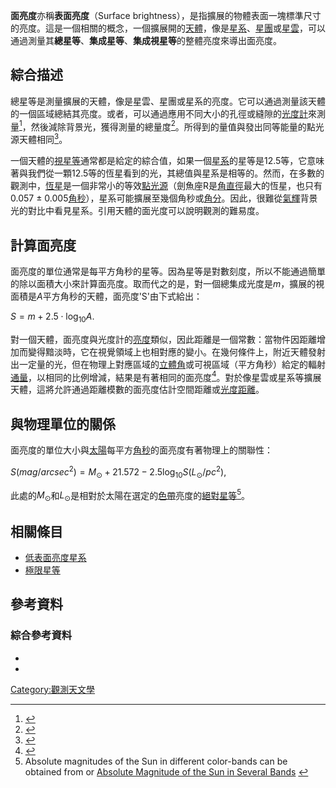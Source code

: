 '''面亮度'''亦稱'''表面亮度'''（Surface brightness），是指擴展的物體表面一塊標準尺寸的亮度。這是一個相關的概念，一個擴展開的[[天體|天體]]，像是[[星系|星系]]、[[星團|星團]]或[[星雲|星雲]]，可以通過測量其'''總星等'''、'''集成星等'''、'''集成視星等'''的整體亮度來導出面亮度。

== 綜合描述 ==
總星等是測量擴展的天體，像是星雲、星團或星系的亮度。它可以通過測量該天體的一個區域總結其亮度。或者，可以通過應用不同大小的孔徑或縫隙的[[光度計|光度計]]來測量<ref name=daintith_gould2005>{{cite book
 | author=Daintith, John; Gould, William | year=2006
 | title=The Facts on File dictionary of astronomy
 | page=489 | series=Facts on File science library
 | edition=5th | publisher=Infobase Publishing
 | isbn=0-8160-5998-5 }}</ref>，然後減除背景光，獲得測量的總量度<ref name=sa12_164>{{cite journal
 | last=Palei | first=A. B.
 | title=Integrating Photometers
 | journal=Soviet Astronomy | volume=12 | page=164
 |date=August 1968
 | bibcode=1968SvA....12..164P
 | ref=harv
}}</ref>。所得到的量值與發出同等能量的點光源天體相同<ref name=sherrod_koed2003>{{cite book
 | author=Sherrod, P. Clay; Koed, Thomas L. | year=2003
 | title=A Complete Manual of Amateur Astronomy: Tools and Techniques for Astronomical Observations
 | page=266 | series=Astronomy Series
 | publisher=Courier Dover Publications
 | isbn=0-486-42820-6 }}</ref>。

一個天體的[[視星等|視星等]]通常都是給定的綜合值，如果一個[[星系|星系]]的星等是12.5等，它意味著與我們從一顆12.5等的恆星看到的光，其總值與星系是相等的。然而，在多數的觀測中，[[恆星|恆星]]是一個非常小的等效[[點源|點光源]]（劍魚座R是[[角直徑|角直徑]]最大的恆星，也只有0.057 ± 0.005[[角秒|角秒]]），星系可能擴展至幾個角秒或[[角分|角分]]。因此，很難從[[氣輝|氣輝]]背景光的對比中看見星系。引用天體的面光度可以說明觀測的難易度。

== 計算面亮度 ==
面亮度的單位通常是每平方角秒的星等。因為星等是對數刻度，所以不能通過簡單的除以面積大小來計算面亮度。取而代之的是，對一個總集成光度是''m''，擴展的視面積是''A''平方角秒的天體，面亮度'S'由下式給出： 

<math>S = m + 2.5 \cdot \log_{10} A.</math>

對一個天體，面亮度與光度計的[[亮度|亮度]]類似，因此距離是一個常數：當物件因距離增加而變得黯淡時，它在視覺領域上也相對應的變小。在幾何條件上，附近天體發射出一定量的光，但在物理上對應區域的[[立體角|立體角]]或可視區域（平方角秒）給定的輻射[[通量|通量]]，以相同的比例增減，結果是有著相同的面亮度<ref>{{harvtxt|Sparke|Gallagher|2000|loc=§ 5.1.2}}</ref>。對於像星雲或星系等擴展天體，這將允許通過距離模數的面亮度估計空間距離或[[光度距離|光度距離]]。

== 與物理單位的關係 ==
面亮度的單位大小與[[太陽|太陽]]每平方[[角秒|角秒]]的面亮度有著物理上的關聯性：
 
<math>S(mag/arcsec^2)=M_{\odot}+21.572-2.5\log_{10} S (L_{\odot}/pc^2),</math>

此處的<math>M_{\odot}</math>和<math> L_{\odot} </math>是相對於太陽在選定的[[光度計|色帶]]亮度的[[絕對星等|絕對星等]]<ref>Absolute magnitudes of the Sun in different color-bands can be obtained from {{harvtxt|Binney|Merrifield|1998}} or [http://www.ucolick.org/~cnaw/sun.html Absolute Magnitude of the Sun in Several Bands] {{webarchive|url=https://web.archive.org/web/20070718015507/http://www.ucolick.org/~cnaw/sun.html |date=2007-07-18 }}</ref>。

== 相關條目 ==
* [[低表面亮度星系|低表面亮度星系]]
* [[極限星等|極限星等]]

== 參考資料 ==
{{reflist}}

=== 綜合參考資料 ===
* {{Cite book | last=Binney | first=James | last2=Merrifield | first2=Michael | title= Galactic Astronomy | publisher=Princeton University Press | year=1998 | isbn= 978-0-691-02565-0 | ref=harv  }}
* {{Cite book | last1=Sparke | first1=L. | last2=Gallagher | first2=J. | year=2000 | title=Galaxies in the Universe: An Introduction | edition=1st | publisher=Cambridge University Press | isbn=0-521-59241-0 | ref=harv }}

[[Category:觀測天文學|Category:觀測天文學]]